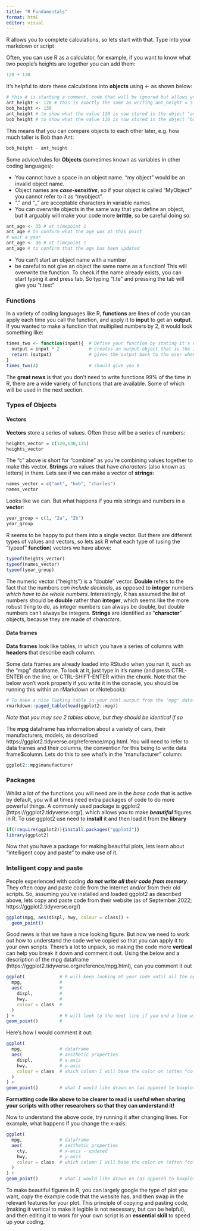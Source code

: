 ```yaml
---
title: "R Fundamentals"
format: html
editor: visual
---
```


R allows you to complete calculations, so lets start with that. Type into your markdown or script

Often, you can use R as a calculator, for example, if you want to know what two people's heights are together you can add them:
```r
120 + 130
```

It's helpful to store these calculations into **objects** using *<-* as shown below:
```r
# this # is starting a comment, code that will be ignored but allows you to annotate your work
ant_height <- 120 # this is exactly the same as writing ant_height = 5 + 2, but <- is encouraged in R to avoid confusion with other uses of = (e.g. == operator when you are comparing if two values are identical)
bob_height <- 130
ant_height # to show what the value 120 is now stored in the object "ant_height"
bob_height # to show what the value 130 is now stored in the object "bob_height"
```


This means that you can compare objects to each other later, e.g. how much taller is Bob than Ant:

```r
bob_height - ant_height
```

Some advice/rules for **Objects** (sometimes known as variables in other coding languages):

- You cannot have a space in an object name. "my object" would be an invalid object name.
- Object names are ***case-sensitive***, so if your object is called "MyObject" you cannot refer to it as "myobject".
- "." and "_" are acceptable characters in variable names.
- You can overwrite objects in the same way that you define an object, but it arguably will make your code more **brittle**, so be careful doing so:

```r
ant_age <- 35 # at timepoint 1
ant_age # to confirm what the age was at this point
# wait a year
ant_age <- 36 # at timepoint 1
ant_age # to confirm that the age has been updated
```

- You can't start an object name with a number
- be careful to not give an object the same name as a function! This will overwrite the function. To check if the name already exists, you can start typing it and press tab. So typing "t.te" and pressing the tab will give you "t.test"


### Functions

In a variety of coding languages like R, **functions** are lines of code you can apply each time you call the function, and apply it to **input** to get an **output**. If you wanted to make a function that multiplied numbers by 2, it would look something like:

```r
times_two <- function(input){  # Define your function by stating it's name, and then using <- to describe it
  output = input * 2           # creates an output object that is the input object (see line above) x 2
  return (output)              # gives the output back to the user when they run the function
}
times_two(4)                   # should give you 8
```

The **great news** is that you don't need to write functions 99% of the time in R, there are a wide variety of functions that are available. Some of which will be used in the next section.

### Types of Objects

#### Vectors

**Vectors** store a series of values. Often these will be a series of numbers:

```r
heights_vector = c(120,130,135)
heights_vector
```

The "c" above is short for "combine" as you're combining values together to make this vector. 
**Strings** are values that have *characters* (also known as letters) in them. Lets see if we can make a vector of **strings**:

```r
names_vector = c("ant", "bob", "charles")
names_vector
```

Looks like we can. But what happens if you mix strings and numbers in a **vector**:

```r
year_group = c(1, "2a", "2b")
year_group
```

R seems to be happy to put them into a single vector. But there are different types of values and vectors, so lets ask R what each type of (using the "typeof" **function**) vectors we have above:

```r
typeof(heights_vector)
typeof(names_vector)
typeof(year_group)
```

The numeric vector ("heights") is a "double" vector. **Double** refers to the fact that the numbers *can include decimals*, as opposed to **integer** numbers *which have to be whole numbers*. Interestingly, R has assumed the list of numbers should be **double** rather than **integer**, which seems like the more robust thing to do, as integer numbers can always be double, but double numbers can't always be integers. **Strings** are identified as "**character**" objects, because they are made of *characters*.

#### Data frames

**Data frames** look like tables, in which you have a series of columns with **headers** that describe each column. 

Some data frames are already loaded into RStudio when you run it, such as the "mpg" dataframe. To look at it, just type in it's name (and press CTRL-ENTER on the line, or CTRL-SHIFT-ENTER within the chunk. Note that the below won't work properly if you write it in the console, you should be running this within an rMarkdown or rNotebook):

```r
# To make a nice looking table in your html output from the "mpg" dataframe from the ggplot2 package:
rmarkdown::paged_table(head(ggplot2::mpg))
```
*Note that you may see 2 tables above, but they should be identical if so*

The **mpg** dataframe has information about a variety of cars, their manufacturers, models, as described https://ggplot2.tidyverse.org/reference/mpg.html. You will need to refer to data frames and their columns, the convention for this being to write data frame$column. Lets do this to see what's in the "manufacturer" column:

```r
ggplot2::mpg$manufacturer
```


### Packages

Whilst a lot of the functions you will need are in the *base* code that is active by default, you will at times need extra packages of code to do more powerful things. A commonly used package is ggplot2 [https://ggplot2.tidyverse.org/], which allows you to make ***beautiful*** figures in R. To use ggplot2 use need to **install** it and then load it from the **library**

```r
if(!require(ggplot2)){install.packages("ggplot2")}
library(ggplot2)
```

Now that you have a package for making beautiful plots, lets learn about "intelligent copy and paste" to make use of it.

### Intelligent copy and paste

People experienced with coding ***do not write all their code from memory***. They often copy and paste code from the internet and/or from their old scripts. So, assuming you've installed and loaded ggplot2 as described above, lets copy and paste code from their website (as of September 2022; https://ggplot2.tidyverse.org/)

```r
ggplot(mpg, aes(displ, hwy, colour = class)) + 
  geom_point()
```
Good news is that we have a nice looking figure. But now we need to work out how to understand the code we've copied so that you can apply it to your own scripts. There's a lot to unpack, so making the code more **vertical** can help you break it down and comment it out. Using the below and a description of the mpg dataframe (https://ggplot2.tidyverse.org/reference/mpg.html), can you comment it out

```r
ggplot(             # R will keep looking at your code until all the open brackets have been closed)
  mpg,              #
  aes(              #
    displ,          #
    hwy,            #
    colour = class  #
  )
) +                 # R will look to the next line if you end a line with +
geom_point()        #
```

Here's how I would comment it out:

```r
ggplot(
  mpg,              # dataframe
  aes(              # aesthetic properties
    displ,          # x-axis
    hwy,            # y-axis
    colour = class  # which column I will base the color on (often "color" is safer spelling in code)
  )
) + 
geom_point()        # what I would like drawn on (as opposed to boxplots, lines, etc.)
```

**Formatting code like above to be clearer to read is useful when sharing your scripts with other researchers so that they can understand it!**


Now to understand the above code, try running it after changing lines. For example, what happens if you change the x-axis:

```r
ggplot(
  mpg,              # dataframe
  aes(              # aesthetic properties
    cty,            # x-axis - updated
    hwy,            # y-axis
    colour = class  # which column I will base the color on (often "color" is safer spelling in code)
  )
) + 
geom_point()        # what I would like drawn on (as opposed to boxplots, lines, etc.

```
To make beautiful figures in R, you can largely google the type of plot you want, copy the example code that the website has, and then swap in the relevant features for your plot. This principle of copying and pasting code, (making it vertical to make it legible is not necessary, but can be helpful), and then editing it to work for your own script is an **essential skill** to speed up your coding.